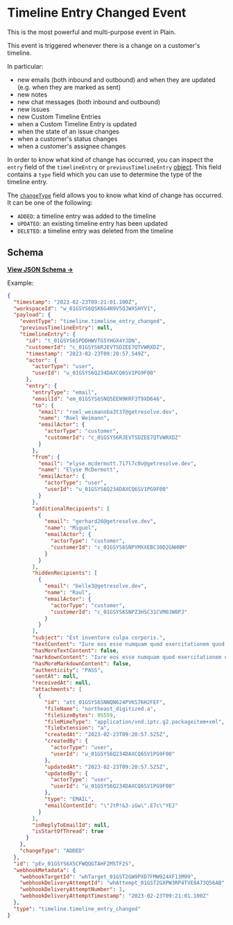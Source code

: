 
# Timeline Entry Changed Event

This is the most powerful and multi-purpose event in Plain.

This event is triggered whenever there is a change on a customer's timeline.

In particular:

- new emails (both inbound and outbound) and when they are updated (e.g. when they are marked as sent)
- new notes
- new chat messages (both inbound and outbound)
- new issues
- new Custom Timeline Entries
- when a Custom Timeline Entry is updated
- when the state of an issue changes
- when a customer's status changes
- when a customer's assignee changes

In order to know what kind of change has occurred, you can inspect the `entry` field of the `timelineEntry` or `previousTimelineEntry` [object](https://json-schema.app/view/%23/%23%2Fdefinitions%2FtimelineEntryChangedPayload/%23%2Fdefinitions%2FtimelineEntry?url=https%3A%2F%2Fcore-api.uk.plain.com%2Fwebhooks%2Fschema.json). This field contains a `type` field which you can use to determine the type of the timeline entry.

The [`changeType`](https://json-schema.app/view/%23/%23%2Fdefinitions%2FtimelineEntryChangedPayload?url=https%3A%2F%2Fcore-api.uk.plain.com%2Fwebhooks%2Fschema.json) field allows you to know what kind of change has occurred. It can be one of the following:

- `ADDED`: a timeline entry was added to the timeline
- `UPDATED`: an existing timeline entry has been updated
- `DELETED`: a timeline entry was deleted from the timeline

## Schema

[**View JSON Schema →**](https://json-schema.app/view/%23/%23%2Fdefinitions%2FtimelineEntryChangedPayload?url=https%3A%2F%2Fcore-api.uk.plain.com%2Fwebhooks%2Fschema.json)

Example:

```json
{
  "timestamp": "2023-02-23T09:21:01.100Z",
  "workspaceId": "w_01GSYS6QSK6G4N9V5QJWXSHYV1",
  "payload": {
    "eventType": "timeline.timeline_entry_changed",
    "previousTimelineEntry": null,
    "timelineEntry": {
      "id": "t_01GSYS6SPDDHWVTG5YHGX4YJDN",
      "customerId": "c_01GSYS6RJEVTSDZEE7QTVWRXDZ",
      "timestamp": "2023-02-23T09:20:57.549Z",
      "actor": {
        "actorType": "user",
        "userId": "u_01GSYS6Q234DAXCQ6SV1PG9F00"
      },
      "entry": {
        "entryType": "email",
        "emailId": "em_01GSYS6SNQ5EEN9KRF3T9XD646",
        "to": {
          "email": "roel_weimannba3t37@getresolve.dev",
          "name": "Roel Weimann",
          "emailActor": {
            "actorType": "customer",
            "customerId": "c_01GSYS6RJEVTSDZEE7QTVWRXDZ"
          }
        },
        "from": {
          "email": "elyse.mcdermott.7i7l7c0v@getresolve.dev",
          "name": "Elyse McDermott",
          "emailActor": {
            "actorType": "user",
            "userId": "u_01GSYS6Q234DAXCQ6SV1PG9F00"
          }
        },
        "additionalRecipients": [
          {
            "email": "gerhard26@getresolve.dev",
            "name": "Miguel",
            "emailActor": {
              "actorType": "customer",
              "customerId": "c_01GSYS6SNPYMXXEBC30D2GNHNM"
            }
          }
        ],
        "hiddenRecipients": [
          {
            "email": "belle3@getresolve.dev",
            "name": "Raul",
            "emailActor": {
              "actorType": "customer",
              "customerId": "c_01GSYS6SNPZ3HSC31CVM0JW8PJ"
            }
          }
        ],
        "subject": "Est inventore culpa corporis.",
        "textContent": "Iure eos esse numquam quod exercitationem quod a. Nobis pariatur alias molestiae ad vitae. Nesciunt sed consequuntur ex explicabo hic soluta numquam odio dolore. Dolorem aliquam ipsum quia illo.",
        "hasMoreTextContent": false,
        "markdownContent": "Iure eos esse numquam quod exercitationem quod a. Nobis pariatur alias molestiae ad vitae. Nesciunt sed consequuntur ex explicabo hic soluta numquam odio dolore. Dolorem aliquam ipsum quia illo. On Thu, 13 Jan 2022 at 17:40, Postmark Tester wrote: > Hello! > > On Thu, 13 Jan 2022 at 17:37, Andrew Blaney wrote: > >> This is an email from gmail without an attachment >> >",
        "hasMoreMarkdownContent": false,
        "authenticity": "PASS",
        "sentAt": null,
        "receivedAt": null,
        "attachments": [
          {
            "id": "att_01GSYS6SNNQN624PVKS76H2FEF",
            "fileName": "northeast_digitized.a",
            "fileSizeBytes": 95559,
            "fileMimeType": "application/vnd.iptc.g2.packageitem+xml",
            "fileExtension": "a",
            "createdAt": "2023-02-23T09:20:57.525Z",
            "createdBy": {
              "actorType": "user",
              "userId": "u_01GSYS6Q234DAXCQ6SV1PG9F00"
            },
            "updatedAt": "2023-02-23T09:20:57.525Z",
            "updatedBy": {
              "actorType": "user",
              "userId": "u_01GSYS6Q234DAXCQ6SV1PG9F00"
            },
            "type": "EMAIL",
            "emailContentId": "\"JtP!&3-iGw\".E7c\"YEJ"
          }
        ],
        "inReplyToEmailId": null,
        "isStartOfThread": true
      }
    },
    "changeType": "ADDED"
  },
  "id": "pEv_01GSYS6X5CFWQQGTAHF2MSTF2S",
  "webhookMetadata": {
    "webhookTargetId": "whTarget_01GST2GW9PXD7FMW924XF13M99",
    "webhookDeliveryAttemptId": "whAttempt_01GST2GXPW3RP4TVE8A73Q56AB",
    "webhookDeliveryAttemptNumber": 1,
    "webhookDeliveryAttemptTimestamp": "2023-02-23T09:21:01.100Z"
  },
  "type": "timeline.timeline_entry_changed"
}
```
